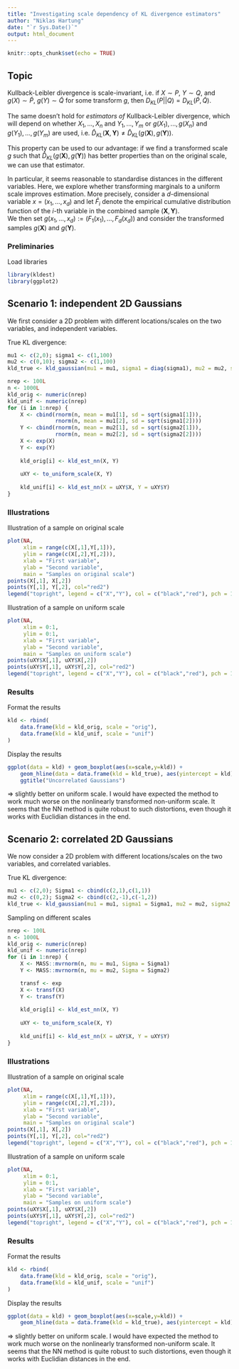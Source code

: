 ```yaml
---
title: "Investigating scale dependency of KL divergence estimators"
author: "Niklas Hartung"
date: "`r Sys.Date()`"
output: html_document
---
```


```r
knitr::opts_chunk$set(echo = TRUE)
```

## Topic

Kullback-Leibler divergence is scale-invariant, i.e. if $X\sim P$, $Y\sim Q$,
and $g(X)\sim \tilde{P}$, $g(Y)\sim \tilde{Q}$ for some transform $g$, 
then $D_{KL}(P||Q) = D_{KL}(\tilde{P},\tilde{Q})$.

The same doesn't hold for _estimators of_ Kullback-Leibler divergence, 
which  will depend on whether $X_1,...,X_n$ and $Y_1,...,Y_m$ or
$g(X_1),...,g(X_n)$ and $g(Y_1),...,g(Y_m)$ are used, i.e.
$\hat D_{KL}(\mathbf X,\mathbf Y) \neq \hat D_{KL}(g(\mathbf X),g(\mathbf Y))$.

This property can be used to our advantage: if we find a transformed scale $g$
such that $\hat D_{KL}(g(\mathbf X),g(\mathbf Y))$ has better properties than on
the original scale, we can use that estimator. 

In particular, it seems reasonable to standardise distances in the different 
variables. Here, we explore whether transforming marginals to a uniform scale 
improves estimation.
More precisely, consider a $d$-dimensional variable $x = (x_1,...,x_d)$ and
let $\hat F_i$ denote the empirical cumulative distribution function of the 
$i$-th variable in the combined sample $(\mathbf X,\mathbf Y)$.  
We then set $g(x_1,...,x_d) := (F_1(x_1),...,F_d(x_d))$ and consider the 
transformed samples $g(\mathbf X)$ and $g(\mathbf Y)$.

### Preliminaries

Load libraries

```r
library(kldest)
library(ggplot2)
```

## Scenario 1: independent 2D Gaussians

We first consider a 2D problem with different locations/scales on the two 
variables, and independent variables.

True KL divergence:

```r
mu1 <- c(2,0); sigma1 <- c(1,100)
mu2 <- c(0,10); sigma2 <- c(1,100)
kld_true <- kld_gaussian(mu1 = mu1, sigma1 = diag(sigma1), mu2 = mu2, sigma2 = diag(sigma2))
```

```r
nrep <- 100L
n <- 1000L
kld_orig <- numeric(nrep)
kld_unif <- numeric(nrep)
for (i in 1:nrep) {
    X <- cbind(rnorm(n, mean = mu1[1], sd = sqrt(sigma1[1])),
               rnorm(n, mean = mu1[2], sd = sqrt(sigma1[2])))
    Y <- cbind(rnorm(n, mean = mu2[1], sd = sqrt(sigma2[1])),
               rnorm(n, mean = mu2[2], sd = sqrt(sigma2[2])))
    X <- exp(X)
    Y <- exp(Y)
    
    kld_orig[i] <- kld_est_nn(X, Y)
    
    uXY <- to_uniform_scale(X, Y)
    
    kld_unif[i] <- kld_est_nn(X = uXY$X, Y = uXY$Y)
}
```

### Illustrations

Illustration of a sample on original scale

```r
plot(NA, 
     xlim = range(c(X[,1],Y[,1])),
     ylim = range(c(X[,2],Y[,2])),
     xlab = "First variable",
     ylab = "Second variable",
     main = "Samples on original scale")
points(X[,1], X[,2])
points(Y[,1], Y[,2], col="red2")
legend("topright", legend = c("X","Y"), col = c("black","red"), pch = 1)
```

Illustration of a sample on uniform scale

```r
plot(NA, 
     xlim = 0:1,
     ylim = 0:1,
     xlab = "First variable",
     ylab = "Second variable",
     main = "Samples on uniform scale")
points(uXY$X[,1], uXY$X[,2])
points(uXY$Y[,1], uXY$Y[,2], col="red2")
legend("topright", legend = c("X","Y"), col = c("black","red"), pch = 1)
```
### Results

Format the results

```r
kld <- rbind(
    data.frame(kld = kld_orig, scale = "orig"),
    data.frame(kld = kld_unif, scale = "unif")
)
```


Display the results

```r
ggplot(data = kld) + geom_boxplot(aes(x=scale,y=kld)) + 
    geom_hline(data = data.frame(kld = kld_true), aes(yintercept = kld), color='red') +
    ggtitle("Uncorrelated Gaussians")
```

$\Rightarrow$ slightly better on uniform scale. I would have expected the method 
to work much worse on the nonlinearly transformed non-uniform scale. It seems
that the NN method is quite robust to such distortions, even though it works with
Euclidian distances in the end.

## Scenario 2: correlated 2D Gaussians

We now consider a 2D problem with different locations/scales on the two 
variables, and correlated variables.

True KL divergence:

```r
mu1 <- c(2,0); Sigma1 <- cbind(c(2,1),c(1,1))
mu2 <- c(0,2); Sigma2 <- cbind(c(2,-1),c(-1,2))
kld_true <- kld_gaussian(mu1 = mu1, sigma1 = Sigma1, mu2 = mu2, sigma2 = Sigma2)
```

Sampling on different scales

```r
nrep <- 100L
n <- 1000L
kld_orig <- numeric(nrep)
kld_unif <- numeric(nrep)
for (i in 1:nrep) {
    X <- MASS::mvrnorm(n, mu = mu1, Sigma = Sigma1)
    Y <- MASS::mvrnorm(n, mu = mu2, Sigma = Sigma2)

    transf <- exp
    X <- transf(X)
    Y <- transf(Y)
    
    kld_orig[i] <- kld_est_nn(X, Y)
    
    uXY <- to_uniform_scale(X, Y)
    
    kld_unif[i] <- kld_est_nn(X = uXY$X, Y = uXY$Y)
}
```

### Illustrations

Illustration of a sample on original scale

```r
plot(NA, 
     xlim = range(c(X[,1],Y[,1])),
     ylim = range(c(X[,2],Y[,2])),
     xlab = "First variable",
     ylab = "Second variable",
     main = "Samples on original scale")
points(X[,1], X[,2])
points(Y[,1], Y[,2], col="red2")
legend("topright", legend = c("X","Y"), col = c("black","red"), pch = 1)
```

Illustration of a sample on uniform scale

```r
plot(NA, 
     xlim = 0:1,
     ylim = 0:1,
     xlab = "First variable",
     ylab = "Second variable",
     main = "Samples on uniform scale")
points(uXY$X[,1], uXY$X[,2])
points(uXY$Y[,1], uXY$Y[,2], col="red2")
legend("topright", legend = c("X","Y"), col = c("black","red"), pch = 1)
```
### Results

Format the results

```r
kld <- rbind(
    data.frame(kld = kld_orig, scale = "orig"),
    data.frame(kld = kld_unif, scale = "unif")
)
```


Display the results

```r
ggplot(data = kld) + geom_boxplot(aes(x=scale,y=kld)) + 
    geom_hline(data = data.frame(kld = kld_true), aes(yintercept = kld), color='red')
```

$\Rightarrow$ slightly better on uniform scale. I would have expected the method 
to work much worse on the nonlinearly transformed non-uniform scale. It seems
that the NN method is quite robust to such distortions, even though it works with
Euclidian distances in the end.



